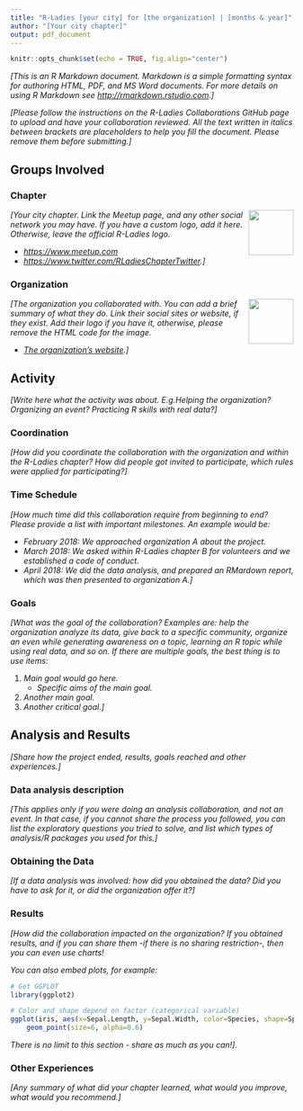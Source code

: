 ```yaml
---
title: "R-Ladies [your city] for [the organization] | [months & year]"
author: "[Your city chapter]"
output: pdf_document
---
```


```r
knitr::opts_chunk$set(echo = TRUE, fig.align="center")
```

_[This is an R Markdown document. Markdown is a simple formatting syntax for authoring HTML, PDF, and MS Word documents. For more details on using R Markdown see <http://rmarkdown.rstudio.com>.]_

_[Please follow the instructions on the R-Ladies Collaborations GitHub page to upload and have your collaboration reviewed. All the text written in italics between brackets are placeholders to help you fill the document. Please remove them before submitting.]_

## Groups Involved

### Chapter
<img src="https://avatars1.githubusercontent.com/u/21295846" width="80" style="float: right;"/> _[Your city chapter. Link the Meetup page, and any other social network you may have. If you have a custom logo, add it here. Otherwise, leave the official R-Ladies logo._

 - _[https://www.meetup.com](https://www.meetup.com)_
 - _[https://www.twitter.com/RLadiesChapterTwitter](https://www.twitter.com/yourTwitter).]_
<p></p>


### Organization
<img src="https://encrypted-tbn0.gstatic.com/images?q=tbn:ANd9GcSq8s9oF5vaT3npQZ_RKCr7UiYT7DCxj0UAQ24De9vloXJF_AD-Hg" width="80" style="float: right;"/> _[The organization you collaborated with. You can add a brief summary of what they do. Link their social sites or website, if they exist. Add their logo if you have it, otherwise, please remove the HTML code for the image._

 - _[The organization's website]().]_
<p></p>


## Activity
_[Write here what the activity was about. E.g.Helping the organization? Organizing an event? Practicing R skills with real data?]_

### Coordination
_[How did you coordinate the collaboration with the organization and within the R-Ladies chapter? How did people got invited to participate, which rules were applied for participating?]_

### Time Schedule
_[How much time did this collaboration require from beginning to end? Please provide a list with important milestones. An example would be:_

 - _February 2018: We approached organization A about the project._
 - _March 2018: We asked within R-Ladies chapter B for volunteers and we established a code of conduct._
 - _April 2018: We did the data analysis, and prepared an RMardown report, which was then presented to organization A.]_


### Goals
_[What was the goal of the collaboration? Examples are: help the organization analyze its data, give back to a specific community, organize an even while generating awareness on a topic, learning an R topic while using real data, and so on. If there are multiple goals, the best thing is to use items:_

 1. _Main goal would go here._
    - _Specific aims of the main goal._
 2. _Another main goal._
 3. _Another critical goal.]_



## Analysis and Results
_[Share how the project ended, results, goals reached and other experiences.]_

### Data analysis description
_[This applies only if you were doing an analysis collaboration, and not an event. In that case, if you cannot share the process you followed, you can list the exploratory questions you tried to solve, and list which types of analysis/R packages you used for this.]_

### Obtaining the Data
_[If a data analysis was involved: how did you obtained the data? Did you have to ask for it, or did the organization offer it?]_

### Results
_[How did the collaboration impacted on the organization? If you obtained results, and if you can share them -if there is no sharing restriction-, then you can even use charts!_

_You can also embed plots, for example:_

```r
# Get GGPLOT
library(ggplot2)

# Color and shape depend on factor (categorical variable)
ggplot(iris, aes(x=Sepal.Length, y=Sepal.Width, color=Species, shape=Species)) + 
    geom_point(size=6, alpha=0.6)
```

_There is no limit to this section - share as much as you can!]._


### Other Experiences
_[Any summary of what did your chapter learned, what would you improve, what would you recommend.]_
